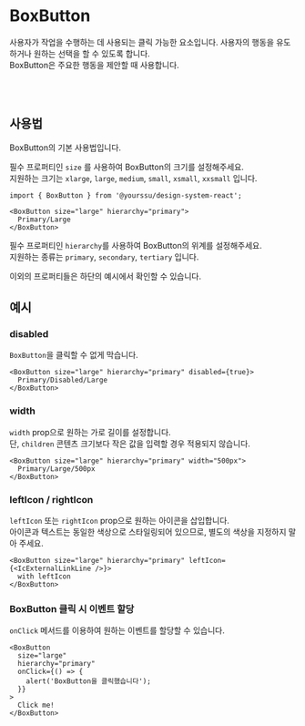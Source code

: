 
<Meta of={BoxButtonStories} />

# BoxButton

사용자가 작업을 수행하는 데 사용되는 클릭 가능한 요소입니다. 사용자의 행동을 유도하거나 원하는 선택을 할 수 있도록 합니다.<br />
BoxButton은 주요한 행동을 제안할 때 사용합니다.

<Canvas of={BoxButtonStories.Primary} />
<Controls />

<br />
<br />

## 사용법

BoxButton의 기본 사용법입니다.

필수 프로퍼티인 `size` 를 사용하여 BoxButton의 크기를 설정해주세요.<br />
지원하는 크기는 `xlarge`, `large`, `medium`, `small`, `xsmall`, `xxsmall` 입니다.

```tsx
import { BoxButton } from '@yourssu/design-system-react';
```

```tsx
<BoxButton size="large" hierarchy="primary">
  Primary/Large
</BoxButton>
```

<Canvas of={BoxButtonStories.Sizes} withSource="none" />

필수 프로퍼티인 `hierarchy`를 사용하여 BoxButton의 위계를 설정해주세요.<br />
지원하는 종류는 `primary`, `secondary`, `tertiary` 입니다.

<Canvas of={BoxButtonStories.Hierarchies} withSource="none" />

이외의 프로퍼티들은 하단의 예시에서 확인할 수 있습니다.

## 예시

### disabled

`BoxButton`을 클릭할 수 없게 막습니다.

```tsx
<BoxButton size="large" hierarchy="primary" disabled={true}>
  Primary/Disabled/Large
</BoxButton>
```

<Canvas of={BoxButtonStories.Disabled} withSource="none" />

### width

`width` prop으로 원하는 가로 길이를 설정합니다.<br />
단, `children` 콘텐츠 크기보다 작은 값을 입력할 경우 적용되지 않습니다.

```tsx
<BoxButton size="large" hierarchy="primary" width="500px">
  Primary/Large/500px
</BoxButton>
```

<Canvas of={BoxButtonStories.Width} withSource="none" />

### leftIcon / rightIcon

`leftIcon` 또는 `rightIcon` prop으로 원하는 아이콘을 삽입합니다.<br />
아이콘과 텍스트는 동일한 색상으로 스타일링되어 있으므로, 별도의 색상을 지정하지 말아 주세요.

```tsx
<BoxButton size="large" hierarchy="primary" leftIcon={<IcExternalLinkLine />}>
  with leftIcon
</BoxButton>
```

<Canvas of={BoxButtonStories.WithIcon} withSource="none" />

### BoxButton 클릭 시 이벤트 할당

`onClick` 메서드를 이용하여 원하는 이벤트를 할당할 수 있습니다.

```tsx
<BoxButton
  size="large"
  hierarchy="primary"
  onClick={() => {
    alert('BoxButton을 클릭했습니다');
  }}
>
  Click me!
</BoxButton>
```

<Canvas of={BoxButtonStories.Click} withSource="none" />
